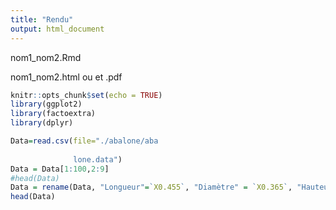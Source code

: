 ```yaml
---
title: "Rendu"
output: html_document
---
```


nom1_nom2.Rmd

nom1_nom2.html ou et .pdf

```r
knitr::opts_chunk$set(echo = TRUE)
library(ggplot2)
library(factoextra)
library(dplyr)
```

```r
Data=read.csv(file="./abalone/aba
              
              lone.data")
Data = Data[1:100,2:9]
#head(Data)
Data = rename(Data, "Longueur"=`X0.455`, "Diamètre" = `X0.365`, "Hauteur" = `X0.095`, "Poids_Total"=`X0.514`, "Poids_Décortiqué"=`X0.2245`,"Poids_Viscères"=`X0.101`,"Poids_Coquille"=`X0.15`, "Anneaux"=`X15`)
head(Data)
```
